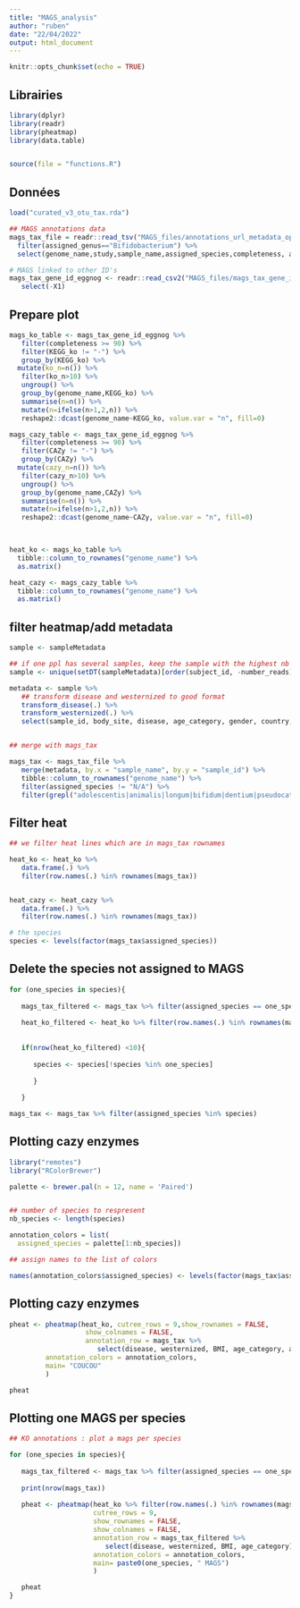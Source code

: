 ```yaml
---
title: "MAGS_analysis"
author: "ruben"
date: "22/04/2022"
output: html_document
---
```


```r
knitr::opts_chunk$set(echo = TRUE)
```


## Librairies

```r

library(dplyr)
library(readr)
library(pheatmap)
library(data.table)


source(file = "functions.R")

```

## Données

```r

load("curated_v3_otu_tax.rda")

## MAGS annotations data
mags_tax_file = readr::read_tsv("MAGS_files/annotations_url_metadata_opendata.tsv") %>%
  filter(assigned_genus=="Bifidobacterium") %>%
  select(genome_name,study,sample_name,assigned_species,completeness, average_distance)

# MAGS linked to other ID's
mags_tax_gene_id_eggnog <- readr::read_csv2("MAGS_files/mags_tax_gene_id_eggnog.csv") %>%
   select(-X1)

```


## Prepare plot

```r


mags_ko_table <- mags_tax_gene_id_eggnog %>%
   filter(completeness >= 90) %>%
   filter(KEGG_ko != "-") %>%
   group_by(KEGG_ko) %>%
  mutate(ko_n=n()) %>%
   filter(ko_n>10) %>%
   ungroup() %>%
   group_by(genome_name,KEGG_ko) %>%
   summarise(n=n()) %>%
   mutate(n=ifelse(n>1,2,n)) %>%
   reshape2::dcast(genome_name~KEGG_ko, value.var = "n", fill=0)

mags_cazy_table <- mags_tax_gene_id_eggnog %>%
   filter(completeness >= 90) %>%
   filter(CAZy != "-") %>%
   group_by(CAZy) %>%
  mutate(cazy_n=n()) %>%
   filter(cazy_n>10) %>%
   ungroup() %>%
   group_by(genome_name,CAZy) %>%
   summarise(n=n()) %>%
   mutate(n=ifelse(n>1,2,n)) %>%
   reshape2::dcast(genome_name~CAZy, value.var = "n", fill=0)

   

heat_ko <- mags_ko_table %>%
  tibble::column_to_rownames("genome_name") %>%
  as.matrix()

heat_cazy <- mags_cazy_table %>%
  tibble::column_to_rownames("genome_name") %>%
  as.matrix()

```

## filter heatmap/add metadata

```r

sample <- sampleMetadata

## if one ppl has several samples, keep the sample with the highest nb of reads
sample <- unique(setDT(sampleMetadata)[order(subject_id, -number_reads)], by = "subject_id")

metadata <- sample %>%
   ## transform disease and westernized to good format
   transform_disease(.) %>%
   transform_westernized(.) %>%
   select(sample_id, body_site, disease, age_category, gender, country, westernized, BMI, antibiotics_current_use)


## merge with mags_tax

mags_tax <- mags_tax_file %>%
   merge(metadata, by.x = "sample_name", by.y = "sample_id") %>%
   tibble::column_to_rownames("genome_name") %>%
   filter(assigned_species != "N/A") %>%
   filter(grepl("adolescentis|animalis|longum|bifidum|dentium|pseudocatenulatum|catenulatum", assigned_species))

```

## Filter heat

```r

## we filter heat lines which are in mags_tax rownames

heat_ko <- heat_ko %>%
   data.frame(.) %>%
   filter(row.names(.) %in% rownames(mags_tax))


heat_cazy <- heat_cazy %>%
   data.frame(.) %>%
   filter(row.names(.) %in% rownames(mags_tax))

# the species
species <- levels(factor(mags_tax$assigned_species))

```

## Delete the species not assigned to MAGS

```r

for (one_species in species){
   
   mags_tax_filtered <- mags_tax %>% filter(assigned_species == one_species)
   
   heat_ko_filtered <- heat_ko %>% filter(row.names(.) %in% rownames(mags_tax_filtered))
   
   
   if(nrow(heat_ko_filtered) <10){
      
      species <- species[!species %in% one_species]
      
      }
      
   }

mags_tax <- mags_tax %>% filter(assigned_species %in% species)

```

## Plotting cazy enzymes

```r

library("remotes")
library("RColorBrewer")

palette <- brewer.pal(n = 12, name = 'Paired')


## number of species to respresent
nb_species <- length(species)

annotation_colors = list(
  assigned_species = palette[1:nb_species])

## assign names to the list of colors

names(annotation_colors$assigned_species) <- levels(factor(mags_tax$assigned_species))

```


## Plotting cazy enzymes

```r

pheat <- pheatmap(heat_ko, cutree_rows = 9,show_rownames = FALSE,
                   show_colnames = FALSE,
                   annotation_row = mags_tax %>%
                      select(disease, westernized, BMI, age_category, assigned_species),
         annotation_colors = annotation_colors,
         main= "COUCOU"
         )

pheat


```


## Plotting one MAGS per species

```r

## KO annotations : plot a mags per species

for (one_species in species){
   
   mags_tax_filtered <- mags_tax %>% filter(assigned_species == one_species)
   
   print(nrow(mags_tax))
   
   pheat <- pheatmap(heat_ko %>% filter(row.names(.) %in% rownames(mags_tax_filtered)),
                     cutree_rows = 9,
                     show_rownames = FALSE,
                     show_colnames = FALSE,
                     annotation_row = mags_tax_filtered %>%
                        select(disease, westernized, BMI, age_category),
                     annotation_colors = annotation_colors,
                     main= paste0(one_species, " MAGS")
                     )

   pheat
}

```